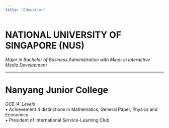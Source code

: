 ```yaml
---
title: "Education"
---
```


# NATIONAL UNIVERSITY OF SINGAPORE (NUS)
*Major in Bachelor of Business Administration with Minor in Interactive Media Development* 


---

# Nanyang Junior College 
*GCE ‘A’ Levels*  
•	Achievement 4 distinctions in Mathematics, General Paper, Physics and Economics  
•	President of International Service-Learning Club


